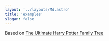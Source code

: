 ```yaml
---
layout: '../layouts/Md.astro'
title: 'examples'
slogan: false
---
```



Based on [The Ultimate Harry Potter Family Tree](https://www.edrawmax.com/article/harry-potter-family-tree.html)

<Example file="en/Potter.family"/>

<Example file="en/Weasley.family"/>